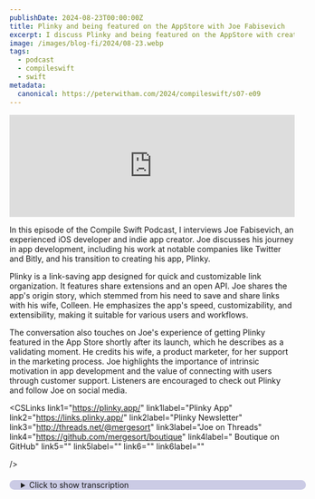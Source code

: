 ```yaml
---
publishDate: 2024-08-23T00:00:00Z
title: Plinky and being featured on the AppStore with Joe Fabisevich
excerpt: I discuss Plinky and being featured on the AppStore with creator Joe Fabisevich.
image: /images/blog-fi/2024/08-23.webp
tags:
  - podcast
  - compileswift
  - swift
metadata:
  canonical: https://peterwitham.com/2024/compileswift/s07-e09
---
```


<iframe width="100%" height="180" frameborder="no" scrolling="no" seamless="" src="https://share.transistor.fm/e/0a95db48"></iframe>

<Player/>

In this episode of the Compile Swift Podcast, I interviews Joe Fabisevich, an experienced iOS developer and indie app creator. Joe discusses his journey in app development, including his work at notable companies like Twitter and Bitly, and his transition to creating his app, Plinky.

Plinky is a link-saving app designed for quick and customizable link organization. It features share extensions and an open API. Joe shares the app's origin story, which stemmed from his need to save and share links with his wife, Colleen. He emphasizes the app's speed, customizability, and extensibility, making it suitable for various users and workflows.

The conversation also touches on Joe's experience of getting Plinky featured in the App Store shortly after its launch, which he describes as a validating moment. He credits his wife, a product marketer, for her support in the marketing process. Joe highlights the importance of intrinsic motivation in app development and the value of connecting with users through customer support.
Listeners are encouraged to check out Plinky and follow Joe on social media.

<CSLinks
  link1="https://plinky.app/"
  link1label="Plinky App"
  link2="https://links.plinky.app/"
  link2label="Plinky Newsletter"
  link3="http://threads.net/@mergesort"
  link3label="Joe on Threads"
  link4="https://github.com/mergesort/boutique"
  link4label=" Boutique on GitHub"
  link5=""
  link5label=""
  link6=""
  link6label=""

/>

<details>
  <summary
    style="
     margin-top: 20px;
     margin-bottom: 80px;
     padding-left: 20px;
     border-radius: 10px;
     border-width: 1px;
     border-color: rgb(255,255,255,0.2);
     width: 100%;
     background-color: rgb(0, 0, 128, 0.2);
"
  >Click to show transcription</summary>

 #### Transcription
 <cite>Peter:</cite>
 <time>00:02</time>
 <p>What's up, everybody? Welcome to another episode of the Compile Swift podcast.</p>
 <cite>Peter:</cite>
 <time>00:05</time>
 <p>I've got a special guest with me this week. Some of you I'm sure many of you developers will know the name because, he is, he has a wonderful Slack that we all hang out on. It's a super secret place in the middle of the ocean somewhere. But I I have, I've got Joe Fabasevich with me this week and hopefully I didn't get the name too badly wrong. I I tried folks.</p>
 <cite>Peter:</cite>
 <time>00:27</time>
 <p>I tried real hard. He has an application which you may have seen. You may well have seen in the App Store because it was featured. He's that much of a superstar. And so, Joe, please introduce yourself.</p>
 <cite>Joe:</cite>
 <time>00:40</time>
 <p>That is a big promise. Superstar has a lot to say, but I do have an app in the App Store. So the app is called Plinky. Myself, I've been an iOS developer for almost or probably 15 years. I started working somewhere around iOS 3.</p>
 <cite>Joe:</cite>
 <time>00:56</time>
 <p>So we're at iOS 18. I guess that's about the right time. And over the years, I worked at a lot of startups, some names that you may recognize like Bitly and TimeHop. Mhmm. And the last place I worked before going indie was at Twitter, back when that existed.</p>
 <cite>Joe:</cite>
 <time>01:11</time>
 <p>I helped start and, at times, led our societal health team. We basically focused on improving the civic integrity of the platform. And that's a big way of saying we built and designed features that we're trying to minimize misinformation, disinformation, abuse, harassment, you know, something that current management doesn't seem to care too much about. But, yeah, now I do something very, very different. It's building personal playful productivity apps as an indie developer at my little one person shop, Red Panda Club.</p>
 <cite>Peter:</cite>
 <time>01:42</time>
 <p>Fantastic. Well, so first of all, let me just say thank you for all the thing the all the good things you you did at Twitter and that, greatly appreciate that. We we certainly need more folks like yourself out there looking out for for what I call the people's interests. Right? And, also, thank you for Bitly.</p>
 <cite>Peter:</cite>
 <time>02:00</time>
 <p>I I I don't use it so much now, but I was a huge Bitly fan for a long time. Yeah. Let's let's dive into this. So let we're gonna go through some history here and, some of the things you've learned along the way. But for those who don't know, and shame on them if they don't know, we will put lots of link in the show notes.</p>
 <cite>Peter:</cite>
 <time>02:19</time>
 <p>Right? But tell folks what Plinky is and what it does. One of those origin stories. Why you know, how did you come to be like, I need this app?</p>
 <cite>Joe:</cite>
 <time>02:28</time>
 <p>Yeah. I mean, so while we're talking about links, Plinky is an app that makes it really easy to save a link. Plinky has share extensions on the iPhone, the iPad, so you can save from any app. It has browser extensions for Chrome, Safari, and Firefox. It has a little menu bar app that I made called Plinky Mini, and it even has an open API so you can save links from anywhere with just one tap or one click.</p>
 <cite>Joe:</cite>
 <time>02:52</time>
 <p>When you're ready to come back to your links, they're all there in Plinky complete with, you know, the organizational tools you would expect, like folders and tags, search, pinning, a whole bunch of stuff. More coming soon. And, yeah, there are plenty of apps on the App Store that do save links, but, I built Plinky in this, like, very extensible manner, and I think that it really shines in 3 ways. One, it's really quick and, I personally think, delightful and have been told so. Disable link to Plinky.</p>
 <cite>Joe:</cite>
 <time>03:18</time>
 <p>And the reason it is is because I save links dozens of times a day, and all that time that I am saving links adds up. So I made speed a priority in Plinky. I wanted to save your links and get back to what you were doing quickly. And not only is it fast to save a link, but it's fast to just get in and out of Plinky. I don't wanna, like, spend all my time there.</p>
 <cite>Joe:</cite>
 <time>03:39</time>
 <p>The next thing is that Plinky is, like, incredibly customizable. After years of trying out every single link saving product on the App Store, I never found one that just felt right for me. And so I've gone to great lengths to make every aspect of Plinky customizable. That way it becomes your home for links. And adding onto the customizability is extensibility.</p>
 <cite>Joe:</cite>
 <time>04:00</time>
 <p>There are, like, really great read it later apps out there, but they're not particularly good for, I don't know, saving a cute animal video or a funny post on threads that you wanna share to your partner. And there are other apps that are great for long term archiving. They're really complex, made for creatives, but they're not very flexible. Like, you can't use one of them as a to do list for your links. And so I focused on making Plinky an app that works for all kinds of links, all kinds of workflows, and all kinds of people who wanna save links for later.</p>
 <cite>Joe:</cite>
 <time>04:27</time>
 <p>So at the core of it, it's really just an app that helps you save links, whether those are articles, recipes, TikToks, and whatever strikes your fancy. If it's got a URL, Plinky can handle it. And, you know, much like most apps ideas on the App Store, it stemmed from my own needs. I mentioned before that I'm a huge, like, read it later user. I tried Pocket.</p>
 <cite>Joe:</cite>
 <time>04:46</time>
 <p>I tried Instapaper. All of them are great products, and I I like them a lot. The use case for me with Plinky, though, wasn't saving articles. It kind of emerged in, 2021, just as we were exiting that COVID haze, and, I met my then girlfriend, now wife, Colleen. And shortly after we met, she discovered just how much I love links.</p>
 <cite>Joe:</cite>
 <time>05:09</time>
 <p>I'm grateful that she did too when we first started dating. I asked if it wasn't too distracting to send her links during the day because I knew she would be busy with work. And she said, oh, yeah. That'll be fine. And then while she loved that, I was thinking of her and sharing interesting articles and things we could cook together or hikes we can go on or cute animal photos, it really did get distracting for her to have her buzzing her phone buzzing all day.</p>
 <cite>Joe:</cite>
 <time>05:35</time>
 <p>So yeah. She suggested that I save the links for later. And, you know, as a person who has tried every app, I said, this will be easy. That way we could look together look at them, together at night. And I started filling up the notes app with links, but then I quickly found it to be just a disorganized mess.</p>
 <cite>Joe:</cite>
 <time>05:50</time>
 <p>I couldn't actually tell one link from another. Yeah. So then I tried leaving dozens of browser tabs open because I'm a tab hoarder. But then I would lose them and forget about them. And then when Colleen came over, I wouldn't be able to find them.</p>
 <cite>Joe:</cite>
 <time>06:03</time>
 <p>So they just kept piling up my computer. And then I tried adding links as to dos in Things, which is my Reminders app.</p>
 <cite>Peter:</cite>
 <time>06:11</time>
 <p>Mhmm.</p>
 <cite>Joe:</cite>
 <time>06:11</time>
 <p>And then I could not use Things because I had a jumble of links that I wanted to show Colleen. And so none of these systems worked. And one morning, I remember distinctly waking up and going, I have an idea for an app. And she was like, what is it? And I said, it's a small thing.</p>
 <cite>Joe:</cite>
 <time>06:26</time>
 <p>It's just a place for the links. You know, we have this problem. So I built a prototype in a couple weeks and then we started to use it all the time. Then actually what happened was I started to show people, like this little app that I made for the 2 of us. They just loved the idea that I'd made an app for the 2 of us.</p>
 <cite>Joe:</cite>
 <time>06:39</time>
 <p>When they saw the app, they were like, wait, actually, I could use this. Like I'm unhappy with one, you know, one way of saving links or another. And they kept telling me that they wanted an app like this for themselves. And a few months later, that's when I left my job at Twitter and decided I had long decided. It's like a basically a career long dream of mine to be an indie developer, but I decided that the thing I wanted to build was Plinky.</p>
 <cite>Joe:</cite>
 <time>07:03</time>
 <p>It was something that had come along a decent amount in the, like, probably 4 or 5 months that I've been working on it on nights and weekends. And, you know, it took a long time because 2022 I left. And today though, it's a real thing. Plinky is an app. It's on the App Store.</p>
 <cite>Joe:</cite>
 <time>07:17</time>
 <p>But for the 2 of us, it's it's it's more than an app really. It's a tool that we use every day, but we also have our own rituals around it. So sometimes, like, Colleen saves a cute video for me of like a black cat since we have a little black cat. And sometimes I save a hike we can take or something that we can make or place we can go. And then every night, the 2 of us come together.</p>
 <cite>Joe:</cite>
 <time>07:38</time>
 <p>We share links that we would save for each other the same way that we've been doing for 2 and 2 or so years since before it was even on the App Store or before it was a dream. Mine to be working on it full time.</p>
 <cite>Peter:</cite>
 <time>07:47</time>
 <p>Fantastic. Fantastic. So I'm gonna break it down a little bit here because</p>
 <cite>Joe:</cite>
 <time>07:51</time>
 <p>Yeah.</p>
 <cite>Peter:</cite>
 <time>07:52</time>
 <p>You've you've hit on firstly, you you've nowed all of the things that I do badly, and and, I'll break that down in a second. But you you've simplified it to great. You you've given us that one place. Give you some examples here. You see these things and you're like, oh, gotta share this with someone or I'll read it later.</p>
 <cite>Peter:</cite>
 <time>08:13</time>
 <p>I I'm not gonna read it now. That that that's me. Right? For me Mhmm. Everything is always, I'll read it later.</p>
 <cite>Peter:</cite>
 <time>08:20</time>
 <p>Right? Yeah. But the problem that I always have, I don't know if it's just me or this is developers in general. I hope it's not just me because that'll make me super paranoid. But I have lots of apps and lots of places to put all these things.</p>
 <cite>Peter:</cite>
 <time>08:34</time>
 <p>And then later on, you're like, oh, shoot. Where did I put that? And I have tried to solve this over the years, like you mentioned, notes, you know, numerous apps. Right? All these kind of things.</p>
 <cite>Peter:</cite>
 <time>08:46</time>
 <p>Bookmarks in browsers, and then you're using a different browser when it's not there and all of that kind of stuff, including those services that are sort of one of those, like, just gather them all in one place, but it's it's still a bookmark. And if you don't give it a a something meaningful, you're sitting there thinking</p>
 <cite>Joe:</cite>
 <time>09:04</time>
 <p>Mhmm.</p>
 <cite>Peter:</cite>
 <time>09:04</time>
 <p>What was that thing about? You know? Or eventually, as I'm guilty of, especially with the Safari store it, read it later, is I just forget about them completely. Yeah. And, you know, what it reminds me of, the the only solution I ever found that mostly worked.</p>
 <cite>Peter:</cite>
 <time>09:22</time>
 <p>Do you remember I I don't even know if it's still around anymore. There was an app called Yojimbo and Oh, yeah. Did you yeah. You remember that one? That was the only one where it was like, okay.</p>
 <cite>Peter:</cite>
 <time>09:33</time>
 <p>Great. At least I can I've got a spot to put everything. But it was very much put it in there. That was it. Right?</p>
 <cite>Peter:</cite>
 <time>09:42</time>
 <p>Mhmm. And so some of the key areas in your app, I I think, is kind of we use that Apple phrase, a delightful experience. Right? Is, like you said, it's very simple, very straightforward, very quick and easy to use. I also love that you have, like you say, you've got some tags, you know, tags and all the organization in there.</p>
 <cite>Peter:</cite>
 <time>10:03</time>
 <p>But one of the things that stands out to me is you've taken some of the pain out of it for me because as as and and folks go go get the app. Just trust me. Download it. Take a look at it. Please.</p>
 <cite>Peter:</cite>
 <time>10:15</time>
 <p>Yeah. Please. Yeah. Please. Please.</p>
 <cite>Peter:</cite>
 <time>10:17</time>
 <p>Please. Because you'll sit and watch the little bottom bar with all the tags in that as they scroll past, you know. You have all of these suggestions. That's the other thing for me is I've I, you know, I over complicate my life. Right?</p>
 <cite>Peter:</cite>
 <time>10:32</time>
 <p>I'm like, oh, what what's a good tag for this? And then next time you're like, oh, what's a good tag for this? And and you end up with similar tags, but not the same. Right? And so I love the idea that you're suggesting these tags and I'm like, oh, yeah.</p>
 <cite>Peter:</cite>
 <time>10:46</time>
 <p>I'll just go with that one because it's a podcast link. It's a whatever it may be, a movie, a a book. And you've taken the pain out of, like, we'll we'll just tap one of those. Right? You know?</p>
 <cite>Peter:</cite>
 <time>10:58</time>
 <p>Use it how you wanna use it. Right? So talk about that.</p>
 <cite>Joe:</cite>
 <time>11:02</time>
 <p>Yeah. So you touched on quite a few things. I took a few notes. And I think there's one thing that I've never thought of that really came to mind as you were saying, there are so many things that you want to do with an app. I have built Plinky ideally not as not every tool in your arsenal at once, but it's a tool for everybody.</p>
 <cite>Joe:</cite>
 <time>11:21</time>
 <p>And so that customizability and extensibility means that what I want it to be is for a person who wants a read it later app, it's a read it later app. For a person who wants an archiving app, it's an archiving app. I built it really just for people who are like my mom, not people who are have 30,000 links saved. I will get there in terms of being able to support all those use cases, but I consider it almost like a Swiss army knife for links. So I really thought long and hard about this.</p>
 <cite>Joe:</cite>
 <time>11:48</time>
 <p>I even read quite a few books on knowledge management. So the science between folders and tags and search and archiving and all this stuff. And I thought I had some sort of like genius system where everything was a tag. And then as regular people started to use it, I realized I was making a complete mistake and I just should depend on these tools. And people always ask, when do I use a folder versus a tag?</p>
 <cite>Joe:</cite>
 <time>12:11</time>
 <p>And my answer is, it's really up to you. Like what works for you? I've over time started to give folders and tags their own meaning, I would say. So folders are where you put something and tags are more like annotations. But the system remains flexible enough that if someone comes in and says, yeah, I'm a tag person.</p>
 <cite>Joe:</cite>
 <time>12:27</time>
 <p>I really wanna use tags. That's fine. And in fact, in a future version, I'll even let you customize the tab bar at the bottom to say, you never use folders, remove it. Like, I don't care. I want this to be truly your home for links.</p>
 <cite>Joe:</cite>
 <time>12:40</time>
 <p>That design that I started with was very similar to what's there today, but I'll actually take a step back and talk about how the name came to be. Originally, the project was called Linky because I just needed some sort of name to name the Xcode project. And then, one day I was at Colleen's place and I realized, I'm like, oh, I can make this really neat animation and I'm sure you've seen it once Plinky launches. There's this little animation where it goes, p it says p l I n k and the little y jumps into the tab bar. And if you have your sound on, it actually makes a little plink sound.</p>
 <cite>Joe:</cite>
 <time>13:14</time>
 <p>And I just went, oh my God. Plinky. I should name this Plinky. And then once that happened, it's like a light bulb went off in my head and I said, everything needs to be fun. Everything needs to be interactive.</p>
 <cite>Joe:</cite>
 <time>13:26</time>
 <p>It needs to be simple and straightforward that someone who uses, you know, standard Apple apps can figure out. It's a list of links. Yeah. But everything needs to be something you can touch and feel and play with.</p>
 <cite>Peter:</cite>
 <time>13:39</time>
 <p>And and I I'm glad you explained how we got the name because that was one of my things was when I first saw the app, I'm like, okay. I get the link part, and I'm thinking, Plinky. Is it you know you know when you're like, is it because it sounds cute because it is cute? And then I'm like, but how did you come up with plinky? So now you've explained it.</p>
 <cite>Peter:</cite>
 <time>13:58</time>
 <p>So thank you. That that's, like, check that one off the list. Right?</p>
 <cite>Joe:</cite>
 <time>14:02</time>
 <p>Well, I I think that for me, I'm like a very textual person who has a lot of history doing a lot of writing and things like that. And so when words, they have a space in my brain that's also connected to like the visual part and the feel of something. And so it took me a long time to get to Linky, but almost always whenever I open up an Xcode project, I'm like, oh, yeah. Like, I had an idea for an app and great. Like, I have this idea.</p>
 <cite>Joe:</cite>
 <time>14:27</time>
 <p>It's I'm not gonna spill the whole app idea, but it's an app that makes it easier to interact with databases. And I was like, oh, it should be called Databay. It was just obvious. And I was like, well, now I can open the Xcode project.</p>
 <cite>Peter:</cite>
 <time>14:39</time>
 <p>Oh, I'm glad I'm glad you could do that. I one, there must be a clinic out there I can go to that's gonna fix me of this. Right? It's like You just have</p>
 <cite>Joe:</cite>
 <time>14:46</time>
 <p>to read 50 books.</p>
 <cite>Peter:</cite>
 <time>14:48</time>
 <p>That that there you go. Because I'm thinking, like, I should not be spending this much time on this thing. It's one thing if you're like, okay. I get that I went through 50 designs for the icon. That's important.</p>
 <cite>Peter:</cite>
 <time>14:59</time>
 <p>But, you know, when it's like, I can even change this name on the home screen of device x. Right? It doesn't and I'm like, it's just a project name. Just you know, when you're sort of talking to yourself, you're like, Peter, just get over it. Put in anything.</p>
 <cite>Peter:</cite>
 <time>15:15</time>
 <p>You know?</p>
 <cite>Joe:</cite>
 <time>15:16</time>
 <p>There are few words I say more than I say the word plinky these days, so it's a pretty important thing for me to name.</p>
 <cite>Peter:</cite>
 <time>15:20</time>
 <p>Do you now find yourself going around like just plink? Plink? Plink? Plinky? You know?</p>
 <cite>Joe:</cite>
 <time>15:25</time>
 <p>That's the verb, actually. When you save a link, it's called plinking.</p>
 <cite>Peter:</cite>
 <time>15:28</time>
 <p>I was gonna say, I love this that in my head, I'm like, oh, click. It's gone. You know? That that</p>
 <cite>Joe:</cite>
 <time>15:33</time>
 <p>That's right.</p>
 <cite>Peter:</cite>
 <time>15:34</time>
 <p>It just so works. Right? And now I'd also I want to touch on the sharing part. Right? Because Yeah.</p>
 <cite>Peter:</cite>
 <time>15:41</time>
 <p>You you know, this is another thing where a lot of apps are designed for, like, the the the meeting. Right? It's like save it for me. Right? And then maybe I share it, but I, you you know, I gotta leave the app to share it and all those kind of things.</p>
 <cite>Peter:</cite>
 <time>15:55</time>
 <p>You know? And and even Apple now, you know, with notes and and all the their their built in apps are starting to more embrace this, you know, like, the idea of the shared calendar. And it's like, yeah. Why isn't everything have a shared photo album and a shared this and everything else? And I love the idea of the the shared links because I wanted to touch on this.</p>
 <cite>Peter:</cite>
 <time>16:16</time>
 <p>This is the other thing that gets me, and and I've not tried it yet with with Plinky, so we'll see. You know, you see something on because we'll go down these rabbit holes, like you said, like cat photos. Right? Yeah. Who doesn't do that?</p>
 <cite>Peter:</cite>
 <time>16:30</time>
 <p>You know? And so you're going through and you see, like, these cute things on on Instagram or whatever it is. And then you're like, yes. Gotta remember to show someone that later on. And then you go back and because of algorithms, it's like, nope.</p>
 <cite>Peter:</cite>
 <time>16:43</time>
 <p>Gone. Never gonna see it again. You know? And so this idea of, great, if I just put it in this shared thing, I don't even have to tell people about it at that point. So Mhmm.</p>
 <cite>Joe:</cite>
 <time>16:54</time>
 <p>You</p>
 <cite>Peter:</cite>
 <time>16:54</time>
 <p>know, I I think the sharing is an important aspect. I'm curious, and you don't have to give away all the details. Do you use Apple's technologies on the back end for that, whatever it may be, core data, CloudKit, those kind of things? Or did you sort of go with a homegrown, made your own approach?</p>
 <cite>Joe:</cite>
 <time>17:14</time>
 <p>Yeah. I actually built it on my own stack. So I do use Vapor on the server. And</p>
 <cite>Peter:</cite>
 <time>17:20</time>
 <p>Great. Great.</p>
 <cite>Joe:</cite>
 <time>17:21</time>
 <p>Yeah. The app architecture is based on an open source project I maintain, I built. It's called Boutique. Boutique is this it's a library that basically gives you full offline storage in your app no matter what app in only three lines of code. And it's definitely it's got a cup I I know at least a 100 or so apps are using it out there.</p>
 <cite>Joe:</cite>
 <time>17:43</time>
 <p>It's very neat because it just uses property wrappers. So instead of writing at state, you write at stored. And then when you update your database or when you update the data, it saves it to memory. So it updates the value and all those values propagate out through your app, but it also saves it to a storage engine, which most people use the SQLite storage engine. And that means that when you launch your app, all the data is already there.</p>
 <cite>Joe:</cite>
 <time>18:12</time>
 <p>And so it's much simpler than core data and it's much more extensible in a lot of ways. But the most important thing is when you build a core data app, you're building a core data app. Like even with Swift data, you have this, you know, all these property wrappers or specifically ways that you have to rearchitect your app even if it's just a little bit. And when you're using boutique, you actually are writing the same code that you would have written if your app if your state was local. And so this was funny enough, the second commit to Plinky was this giant library because I took a 4 month diversion and built it and open sourced it.</p>
 <cite>Joe:</cite>
 <time>18:53</time>
 <p>It was actually like a month or 2 and then people loved it. And so I spent another month or 2 basically productionizing in the way that it can handle hundreds of thousands of objects. And there's still things I wanna do, and I plan to do probably in a month in about 2 or 3 months to bring it kind of into the observable world. But it's honestly the best infrastructure investment I've ever made. And so, I like, I'm not gonna say core data is bad.</p>
 <cite>Joe:</cite>
 <time>19:22</time>
 <p>I just don't have a preference for it. But it was it's a very crucial part of what makes Plinky work.</p>
 <cite>Peter:</cite>
 <time>19:28</time>
 <p>Very interesting. Yeah. So this gonna have to check this out. And and, you know, definitely send me the links. We'll put it in the show notes for</p>
 <cite>Joe:</cite>
 <time>19:36</time>
 <p>folks. Absolutely.</p>
 <cite>Peter:</cite>
 <time>19:37</time>
 <p>I'll have to play with this because, this sounds intriguing. So this just basically ties in with your again, I could spin up my own Vapor back end and and tie it in there. Is it fair to call it remote syncing still? You know, you've got this local cache or is it it's purely local?</p>
 <cite>Joe:</cite>
 <time>19:56</time>
 <p>It's purely local. But what's interesting is the storage engine itself is an actor. So Okay. You can use either an actor or a distributed actor to build this kind of architecture. And I know someone who has.</p>
 <cite>Joe:</cite>
 <time>20:08</time>
 <p>Actually, they built one person built a, mesh network on top of boutique by building their own storage engine because the storage engine protocol is simple. It's just define read, write, get all keys, and a few other methods that basically shape the structure, but they're all async, which means your async structure could be getting your response in milliseconds because it's happening with the database, or it could be seconds if you are connecting it to a server. So Sure. It's all possible, but out the box, I ship SQLite and file system just as proof of concept for file system to say, this is how you could build your own if you want. And the truth is that for 99.9% of people, SQLite will get them a 100% of the way, and so there's no need for them to ever look anywhere else.</p>
 <cite>Joe:</cite>
 <time>20:55</time>
 <p>The vapor portion for me is I wanted to have my own database, not because CloudKit is bad, but because there are features that I want to build that will involve collaboration. So for example, you mentioned, sharing. Right? Sharing to the app is a feature that obviously is the whole point of the app at the moment. The next version of Plinky is gonna focus on iOS 18.</p>
 <cite>Joe:</cite>
 <time>21:20</time>
 <p>So app intents and widgets and all that really cool stuff that Apple announced. Then I will be building a full Mac app. The current Mac app is the iPad app runs on Mac. It runs well Yep. But I really want, like, a native Mac app.</p>
 <cite>Joe:</cite>
 <time>21:34</time>
 <p>And then the feature that I'm gonna invest in after that is the idea of having shared folders. So you and a partner or you and a group of friends or you and whoever can have one folder where I drop a link in and you see it immediately. So that way if you want to you know, if there's some reason for collaboration, if there's some reason that you have where it's, like, it's important for you and someone to have links together, whether it's a workplace, whether it's, you know, a relationship, that will be available to you. So it takes sharing into Plinky and turns it into a thing where you can share with the people in your life, similar to what you mentioned about notes and reminders and Apple embracing all of that.</p>
 <cite>Peter:</cite>
 <time>22:12</time>
 <p>Cool. Oh, that that's gonna be very awesome. Yeah. And, you know, I I love the idea that it's it's breaking free from like you say, you know, I've never had too many problems with core data. I know I've now kiss of death right there.</p>
 <cite>Peter:</cite>
 <time>22:27</time>
 <p>So I'm actually building an app for myself at the moment, and, it was my excuse to say, alright. We we're gonna do this from the ground up with swift data, which really, to all of us, is, like, it's just core data made pretty or prettiest. You know? You know that you are I don't wanna say locked into a system, but you know the constraints going in. If there's any major shift in core data or swift data, you know, anything like that, you have to move with them, right, especially for breaking things.</p>
 <cite>Peter:</cite>
 <time>22:59</time>
 <p>And so anytime you can, you know, come up with your own system that says they're my constraints. If I get it wrong, it's on me. If I want to do something else, that's on me too. And, yes, like you mentioned, the there's the, you know, the upfront time of building it. Yeah.</p>
 <cite>Peter:</cite>
 <time>23:16</time>
 <p>But at least you know that you are, you know, you're you're taking it down the path you want it to be as opposed to saying, okay. You know, I've gotta do certain things this way. I'm enjoying the swift data. I I will say that, you know, it's it's working out, but I'm not I'm not pushing the limits on it by any stretch.</p>
 <cite>Joe:</cite>
 <time>23:35</time>
 <p>It's definitely a double edged sword because if I want to if I want something to exist in boutique, I have to build it. Right?</p>
 <cite>Peter:</cite>
 <time>23:43</time>
 <p>Yes. Yeah.</p>
 <cite>Joe:</cite>
 <time>23:43</time>
 <p>If I'm saying I wanna focus on Plinky, then it means I'm not working on boutique. I might be when it's in service of Plinky, but that's Plinky product time I'm not working on. And it's a real consideration when I think about, you know, it currently needs to add observable support. There's a branch that adds it, but I need to go clean it up and make it documented, and I need it to be something that can be open source. And then I have to do breaking changes and make sure that I support it properly.</p>
 <cite>Joe:</cite>
 <time>24:11</time>
 <p>But on the other hand, if I want something, then I can build it. And that's a real advantage. That said, it's great when Apple gives you something for free. Right? IOS 18 comes out, and Swift data has this new feature.</p>
 <cite>Joe:</cite>
 <time>24:21</time>
 <p>And yeah, sure, you might not be able to use it for a year or 2 for whatever reason. But it's great. Like, I love getting stuff for free. So it's really about the trade offs that you want. In my case, I'm not recommending that people spend 4 months of their life building a database.</p>
 <cite>Peter:</cite>
 <time>24:35</time>
 <p>Oh, everybody should do it once. Come on.</p>
 <cite>Joe:</cite>
 <time>24:38</time>
 <p>You know, I I will admit, I learned a ton in the process, and I learned a ton about databases. For example, boutique v 1 shipped with that file system storage engine. And pretty quickly, I hit limits like f around 10,000 objects takes about 0.25 seconds to load all the data in the database. And I was like, why is that? These objects are small.</p>
 <cite>Joe:</cite>
 <time>24:58</time>
 <p>And, you know, when you get to 40,000 objects, it's one whole second. And that's when you start to notice real lag. I said, why is this happening? And I realized every time you read a file, there's a file system lock and unlock for resources, and it's actually really slow. I would have never learned any of that if I hadn't done this project.</p>
 <cite>Joe:</cite>
 <time>25:17</time>
 <p>And then I said, gosh, what alternatives are there? And I looked into SQLite and there's this blog post called SQLite is 35% faster than the file system. And it goes really it's like a really long post. It goes really in-depth into why, but the, you know, the short answer is you don't have to lock can unlock the file system. So SQLite is way faster.</p>
 <cite>Joe:</cite>
 <time>25:36</time>
 <p>And so boutique does this hack where I could take your object and convert it into SQLite compatible data and figure out how I should structure each table based on the data in that you're trying to persist. But instead, I just use SQLite as a key value store, the way that I would files. And it's really fast, and I don't have to deal with any of the, woah, like, how do I construct the right table? I was able to build it in one night instead of weeks upon weeks of work. And so even coming up with that hack was a lesson that I learned.</p>
 <cite>Joe:</cite>
 <time>26:07</time>
 <p>Like, oh, actually, anything you want to do in technology is pretty much doable, and you just have to really learn about what you're doing, and then you can figure out interesting solutions.</p>
 <cite>Peter:</cite>
 <time>26:18</time>
 <p>Yeah. You you're right. You have to definitely pick and choose, you know, when you should roll your own or just say I should use this other one because it exists and it solved the problem and, you know, go with that. I do alright. Here it is.</p>
 <cite>Peter:</cite>
 <time>26:36</time>
 <p>The one thing that I cannot do without every day, and that is my coffee. Anyone that knows me or anyone that's listened to any of my podcasts or anything else knows that I absolutely cannot operate without my coffee and I love good coffee. So here's the deal. I'm gonna give you one free bag of coffee by going to peterwidham.com forward slash coffee. There is a wonderful company out there that follows the fair trade practices, helps out a lot of independent roasters of all sizes, and the operation is simple.</p>
 <cite>Peter:</cite>
 <time>27:09</time>
 <p>What you do is you're gonna go to to peterwidham.com forward slash coffee. You sign up there. You get a free bag of coffee sent to you. Yes. In return, they say thank you to me by giving me some coffee, but that's not the reason I'm doing this.</p>
 <cite>Peter:</cite>
 <time>27:25</time>
 <p>The reason I'm doing this is because I have found so many good coffees that I just would never have come across, heard about or experienced without this service. Trade coffee is just fantastic. You know, there are plenty of places out there. We all know them that supply coffee, good coffee. You can go to the store, get the coffee, but there is nothing better than discovering new independent roasters and supporting them, discovering new flavors of coffee, new grinds for you can set it up.</p>
 <cite>Peter:</cite>
 <time>27:58</time>
 <p>It's very smart. You tell it the kind of coffee you like and over time it gets better and better as it trains in on your selections and your choices and gives you exactly the coffee you're looking for and recommending new ones that that will be very similar. Every time I get a new packet of coffee, I go through and afterwards I try the coffee, I go through the service and I say, look, I loved this coffee. I thought this coffee was okay or I say, look, I've this was really not for me. And every time I do that, it makes the service a little more accurate on the next selection for me.</p>
 <cite>Peter:</cite>
 <time>28:32</time>
 <p>So again, just go to peterwhidham.comforward/coffee. Get your free bag of coffee today. If you're a coffee lover, you're gonna really appreciate this service. I have been using it for years at this point and thoroughly recommend it. We wanna touch on I I wanna hit the story behind this and how it made you feel when you discovered that you were featured in the App Store.</p>
 <cite>Peter:</cite>
 <time>28:55</time>
 <p>Be talk about that because, you know, that's something I think and I I've I've spoken about this on the podcast before, with folks. It's something everybody dreams of. You know, did you just sort of wake up one day and you're like, oh, there it is.</p>
 <cite>Joe:</cite>
 <time>29:10</time>
 <p>When I was starting 2024, before Plinky was in the App Store, you know, I create, like, a yearly theme. What do I wanna do this year? And just, like, kind of directional ideas. North stars. And I didn't expect to achieve all of them, and I haven't.</p>
 <cite>Joe:</cite>
 <time>29:24</time>
 <p>The first one was get Plinky featured on some sort of well known trade publication. It could be TechCrunch. It could be Mac stories. It could be 9 to 5 Mac, generating Fireball, all those things that people read. More in the space are probably something like Lifehacker, any of them.</p>
 <cite>Joe:</cite>
 <time>29:37</time>
 <p>I would just be happy. I launched in May. So at the beginning of 2024, still 5 months before launch, I just wrote, like, have Flink to be featured on one of these sites, and I would be over the moon. And then the other one I wrote was happily can be featured in the App Store. And that one, you know, I've been a I was over 15 years, and I've worked on some great apps that have gotten featured, but it's never been my own.</p>
 <cite>Joe:</cite>
 <time>29:59</time>
 <p>It's never been, like, something that I was a 100% responsible for. I can take credit for this. Like, Simone Biles wins gold at the Olympics. She did it, right? Yeah.</p>
 <cite>Joe:</cite>
 <time>30:08</time>
 <p>Yeah. I just honestly had this belief. Like I said, come hell or high water, I'm going to make this happen. And of course, I'm a very like Bayesian type person. I'm like, well, you can do the things that get you closer to the thing that will happen, but you can't guarantee results.</p>
 <cite>Joe:</cite>
 <time>30:23</time>
 <p>But in my heart, I was just like, I'm gonna make it happen. I don't know how, but it's gonna happen. And, you know, the thing that I did was take all the steps that needed to make it happen. And we can touch on that in a little bit. But Yeah.</p>
 <cite>Joe:</cite>
 <time>30:33</time>
 <p>Yeah. I think getting featured, especially so soon after launching, just really validating. I I it felt so special because I've been working I've been giving back to the community. I've been doing all these things in the belief that good service is what you're supposed to do. Building good products is what you're supposed to do.</p>
 <cite>Joe:</cite>
 <time>30:52</time>
 <p>And it's just lessons that I've learned since I was a kid. It wasn't it's not transactional. It's not you do good things and expect good things in return. It's you do good things and occasionally good things happen to you, and that's what makes them so sweet. So the thing is, like, Plinky's been out for 2 and a half almost 3 months.</p>
 <cite>Joe:</cite>
 <time>31:08</time>
 <p>But I look at Plinky and I see all of its flaws. Like, I get really excited when I use Plinky and I go, oh, this feels so good. But then I think about all the features I'm gonna build. And I think, wow. Like, still such a long road.</p>
 <cite>Joe:</cite>
 <time>31:19</time>
 <p>And I I'm invested in this. I'm an indie developer who's spending my time building this. And so I know it's a long road. Yet here's Apple saying, we're willing to put your app on our most important surfaces, and that's just special. Like, the metaphor I would use is it's probably a lot like what getting into Harvard feels like.</p>
 <cite>Joe:</cite>
 <time>31:39</time>
 <p>There's this rush of excitement. There it feels special, but also a lot of amazing apps don't get featured. Right? Like, it</p>
 <cite>Peter:</cite>
 <time>31:47</time>
 <p>They're right.</p>
 <cite>Joe:</cite>
 <time>31:47</time>
 <p>There are in fact, it's the great majority of apps. So to be an app that gets featured does feel really meaningful. But at the same time, you know, I earnestly believe that not getting featured doesn't mean your app isn't good. The same way that I went to a state school. And just because it was an Ivy League, I don't feel like I'm a dumb person for not having gone to Harvard or Yale or wherever.</p>
 <cite>Joe:</cite>
 <time>32:07</time>
 <p>I think, you know, watching the news or watching the world, there we can see plenty of dumbasses who went to Harvard. So it's not a guarantee by any means.</p>
 <cite>Peter:</cite>
 <time>32:15</time>
 <p>I think I I you know, I love what I'm hearing because for me, when I when I first thought about transitioning to, okay, I'm gonna do mobile full time. Right? Mhmm. I have a day job. I work for a company, working on their apps, but there was still that conscious shift of mobile feels like the thing I wanna do.</p>
 <cite>Peter:</cite>
 <time>32:37</time>
 <p>Mhmm. It happened to coincide with the Swift in 2014. You know, I was a web developer and Flash developer and all that stuff. So, you know, when Swift came along, it was I I realized this is my avenue. But what I realized quickly and what I I think the reason that I think it's so great, to work on this stuff is the App Store is a great leveler.</p>
 <cite>Peter:</cite>
 <time>33:03</time>
 <p>Right? Just like you can publish anything to the web or anybody can publish, same with the App Store. And I think it comes down to a lot of that belief of, like you say, you have to believe in what you're doing. Right? You know?</p>
 <cite>Peter:</cite>
 <time>33:17</time>
 <p>And and, yes, we all have those days of, like, oh my gosh. Am I doing the right thing? Is this really gonna work out? I think, like you mentioned, sometimes you just something inside you says, I'm on to something here. Right?</p>
 <cite>Peter:</cite>
 <time>33:30</time>
 <p>Yeah. The fact that I'm still working on this, you know, personally, I couldn't think of a better validation other than your customers saying to you, great job. Right? Yeah. Is to be recognized by the peers of the very system you're using where they say, great job.</p>
 <cite>Peter:</cite>
 <time>33:47</time>
 <p>And especially early on, like you say, milestones, you've got a a road map and everything else. But to get it so quickly is great justification for saying every second I spent on it, every painful decision I made was worth it. Right?</p>
 <cite>Joe:</cite>
 <time>34:00</time>
 <p>Yeah. I mean, you nailed it. I don't think I can put that into better words. I will say that love getting emails from from customers or even just plinky users who haven't become customers yet. I realized in the time that I was working on this, I just missed that connection between the software I was making.</p>
 <cite>Joe:</cite>
 <time>34:16</time>
 <p>I had a couple of 100 people on the beta, and anytime anyone told me something, I was like, this is great. Like, a person telling me something. But when I first started hearing, from people who were, like, in Greece or Bulgaria, and I'm like, I don't know anyone in Bulgaria. Someone found this on the App Store and really cares enough to reach out to me. And I put a 100% into my customer support.</p>
 <cite>Joe:</cite>
 <time>34:37</time>
 <p>I'm writing every word. I care I'll I care a lot about creating a connection over email even if it's I think on one level, like, it's a form of sales. Right? It's a person who emailed I've had people email with like, I love this, but blah blah blah blah blah blah is broken. And I will email them, like, with genuine apology.</p>
 <cite>Joe:</cite>
 <time>34:57</time>
 <p>Like, hey. I'm working on this. I explained why it's not working, and then I go into depth. I ex you know, I I make sure that I really bring them along for the journey. And And then the emails I get back are like, oh my god.</p>
 <cite>Joe:</cite>
 <time>35:12</time>
 <p>Not only did I not expect a person to respond, I didn't expect this level of care and thoughtfulness. And as we kinda touched on with the app itself, I generally live my life as if I put care and thought into everything I do. And I will admit that it takes a lot of effort. It's occasionally exhausting and I find myself burnt out, but I wouldn't do it any other way. And so, honestly, yeah, like the emotions I felt when I got featured and we can talk about what that actual moment was like, but it it's a bit how it's a bit like kinda how it's hard to describe falling in love.</p>
 <cite>Joe:</cite>
 <time>35:44</time>
 <p>You could describe it as 2 people really, like, want to share their emotions and spend their life together, and they want to commit to building a better existence for each other and that they feel all these feelings and all these words that if you've ever been in love, none of the words can ever do it justice. Right? And so I'm not saying it was the same as meeting my wife. And in fact, if she's listening, I promise it wasn't. But actually, no.</p>
 <cite>Joe:</cite>
 <time>36:10</time>
 <p>I I I want to be very direct and honest. My wife is a product marketer, and so she helped me tremendously in this process. And I credit her with a big chunk of why I was featured. Like, the the software, I can write myself. The design, I can do myself, putting up the website, but you can lead a horse to water.</p>
 <cite>Joe:</cite>
 <time>36:28</time>
 <p>And in this case, I was absolutely the horse, you know, who needed to be led to water. And so without her, I'm confident that it wouldn't have gotten featured. So, my number one piece of advice that I tell people is marry a product marketer. But if you can't do that, I will, at some point, probably in the next month or 2, have a blog post that tries to take this, share it with people so that way more amazing apps can get featured.</p>
 <cite>Peter:</cite>
 <time>36:52</time>
 <p>Great. And we we will definitely share that with folks when it comes out because, you know, that is the one of the areas that I often say to folks is like, look. You know, you can you can learn all the technical things. Right? All the very black and white programming type things.</p>
 <cite>Peter:</cite>
 <time>37:08</time>
 <p>Right? Very binary. And then and this happens in our Discord. Shout out to the Discord folks. And, you know, then you get to that part of, ah, now it's the business side.</p>
 <cite>Peter:</cite>
 <time>37:22</time>
 <p>Now it's the marketing, the publicity, and Yeah. You know, all those things is like, okay. I know I've got a great product. How do I tell the world I've got a great product? That that to me is way more stressful than any amount of development because to for me, the development side is very much a you make this decision, you go with this.</p>
 <cite>Peter:</cite>
 <time>37:41</time>
 <p>It's wrong, you change it.</p>
 <cite>Joe:</cite>
 <time>37:43</time>
 <p>It's also enjoyable.</p>
 <cite>Peter:</cite>
 <time>37:45</time>
 <p>Exactly. That's</p>
 <cite>Joe:</cite>
 <time>37:45</time>
 <p>why you do what you do.</p>
 <cite>Peter:</cite>
 <time>37:47</time>
 <p>Exactly. That that's always kind of like, that's my safe zone. Right? Same. You know?</p>
 <cite>Joe:</cite>
 <time>37:51</time>
 <p>Same here.</p>
 <cite>Peter:</cite>
 <time>37:52</time>
 <p>Yeah. And then, you know, when it comes to the other side of it, it's like, I think I got it right. But it's always great if you've got someone else who who knows this stuff and they can say, maybe tweak this a little bit or leave this with me. I'll I'll I'll fix this up for you because it can be stressful. Right?</p>
 <cite>Peter:</cite>
 <time>38:10</time>
 <p>And then, you know, the the reason I was saying about, like, the App Store was I've spoken to some folks in the past and they're like, oh, and it was a huge success in the App Store. And then the following day, you know, something went down and and they were freaking out. And they're like, oh my god. You know? It it totally killed their system because they never expected this kind of volume or for this to happen.</p>
 <cite>Peter:</cite>
 <time>38:34</time>
 <p>Right? You know, you you dream and you're like, oh, that'd be great. And then the next thing you know, you get this the the bandwidth bill come in, and you're like, oh my gosh. You know? You know, hearing folks get excited about their stuff when it goes up in the App Store, they get featured, or like like in my case, I always set myself small goals because everything I do outside of the day job is is just a side thing.</p>
 <cite>Peter:</cite>
 <time>38:59</time>
 <p>Right? And there's only so many hours you can put to that. So I set myself small achievable goals so that I hopefully don't get too disheartened when it's like, oh, it's just not going right. You know, and and so I celebrate those little wins. And that's what when folks ask me about this stuff, and I don't know if you get this, but I get this quite often.</p>
 <cite>Peter:</cite>
 <time>39:22</time>
 <p>They're like, how do I get into this? I wanna do this. How do I do this? And it's like, okay. Understand that you should set yourself small goals.</p>
 <cite>Peter:</cite>
 <time>39:29</time>
 <p>It may be nothing in the big picture, but it should mean everything to you when you do it. Right? Because you're not whoever it may be, and you're gonna get a 1,000,000,000 downloads and a $1,000,000 a year and and things like that. Right? If that's your goal from the outset, good luck with that.</p>
 <cite>Peter:</cite>
 <time>39:46</time>
 <p>You know? But if your goal is more like, I wanna sell one copy of something, and then you achieve that, that is way more rewarding than selling the millionth copy. Do you know what I mean?</p>
 <cite>Joe:</cite>
 <time>39:59</time>
 <p>Yeah. But if I sold the millionth copy, I'd be a lot richer. So I don't know which one's much more rewarding.</p>
 <cite>Peter:</cite>
 <time>40:03</time>
 <p>Yeah.</p>
 <cite>Joe:</cite>
 <time>40:04</time>
 <p>No. But I'll tell</p>
 <cite>Peter:</cite>
 <time>40:04</time>
 <p>you what. You you know, but yeah. No. I know what you mean. It's like, get the one copy.</p>
 <cite>Peter:</cite>
 <time>40:08</time>
 <p>Right? Get the 10. Set a 100. Work your way up to the million. You know, don't ever not want the million.</p>
 <cite>Joe:</cite>
 <time>40:16</time>
 <p>There is this book I remember picking up. I remember picking up a book early in,</p>
 <cite>Peter:</cite>
 <time>40:20</time>
 <p>Hey, folks. If you like what you're hearing in this podcast and you wanna help this podcast to continue going forward and having great guests and great conversations, I invite you to become a Patreon supporter. You can go to patreon.comforward/compileswift, where you will get ad free versions of the podcast along with other content.</p>
 <cite>Joe:</cite>
 <time>40:40</time>
 <p>In my programming career, and it was called learn c plus plus in 21 days. And I was very intrigued by the title. Like, it's only 21 days to learn c plus plus And I think the first sentence goes, welcome to the first day of your 10 year journey. And I was like, that checks out. Yeah.</p>
 <cite>Joe:</cite>
 <time>40:55</time>
 <p>And I often feel like if we knew the things that we know now, we never would have started doing the things that we do. But that's why motivation has to be intrinsic. It can't be extrinsic. You can't be motivated by, I'm gonna sell a 1000000 copies of this. You have to be motivated by, I want this thing to exist.</p>
 <cite>Peter:</cite>
 <time>41:11</time>
 <p>Yeah.</p>
 <cite>Joe:</cite>
 <time>41:12</time>
 <p>You can be motivated by extrinsic, to some extent. That's like how we get people who work in finance. But, you know, people would have mixed feelings about that. And so I think that a lot of the mentorship sessions that I do, I find a lot of people get stopped on one thing that they're not familiar with. For example, the marketing or even something as simple as App Store Connect.</p>
 <cite>Joe:</cite>
 <time>41:33</time>
 <p>And if I can spend 5 minutes unblocking them in that regard, it actually unlocks a whole world of possibility. Now all of a sudden, you know, they were just looking for an answer. They were just looking for a solution. They just wanna move on with and do the things they want. I remember this one time, there was someone came to me and they were working on this, this app that was very all encompassing around different, like, Islamic traditions.</p>
 <cite>Joe:</cite>
 <time>41:56</time>
 <p>And I don't know much about that. So I asked him, you know, about it, and I tried to understand what he was building. And he was telling me how it was gonna take, like, a year to shift, you know, maybe months if he was lucky. I said, well, like how much of this matters and how much of matters equally? And he was like, well, this is the most important thing.</p>
 <cite>Joe:</cite>
 <time>42:13</time>
 <p>And I was like, okay, the thing that's most important looks like it's almost done. He goes, yeah. It's almost done, but I gotta have all these other things. I said, why? Like, that's what version 1.1, that's what version 2.0, that's what version 3.0 is for.</p>
 <cite>Joe:</cite>
 <time>42:26</time>
 <p>And, you know, he just hadn't even considered that. He sees all these apps on the App Store that are also great. He never considered that those apps weren't great on day 1. And so, Rifram Dhalla came back to me like 2 weeks later and he goes, Joe, I have an app on the App Store. I'm so excited.</p>
 <cite>Joe:</cite>
 <time>42:40</time>
 <p>I never would have done this without you. And so even me as a person who, you know, doesn't have a context about, Islamic rituals and traditions, you know, looking at through a software lens or looking at through the lens of, like, a potential user, I was able to just go, actually, what really matters here? And</p>
 <cite>Peter:</cite>
 <time>42:56</time>
 <p>Mhmm.</p>
 <cite>Joe:</cite>
 <time>42:56</time>
 <p>The these are the lessons I apply to Plinky. I try and apply it to my life. It's like, what's core? What's essential? What matters?</p>
 <cite>Joe:</cite>
 <time>43:03</time>
 <p>Do that. And, of course, just like any human being, I'm constantly distracted by the buzzing of all the things that aren't essential but feel essential. But it's basically the daily challenge of getting up and saying, here's the entire world. And then actually sitting down and going, here's the 1, 2, 3 things that actually matter, getting them done, and then moving on to the next 2 or 3 things that matter. And that's why I look at my app and I go, oh, this is garbage.</p>
 <cite>Joe:</cite>
 <time>43:25</time>
 <p>And then I get an email from someone who goes, I love your app. It's amazing. I've never thought of anything like this. I never thought I could enjoy saving links. And I'm like, right.</p>
 <cite>Joe:</cite>
 <time>43:34</time>
 <p>Right. Right. That's what you're doing this for.</p>
 <cite>Peter:</cite>
 <time>43:36</time>
 <p>And, you know, it's funny you mentioned that because I'm curious if this happens to you. I I think there must be some huge force in the universe at play here because almost every time that I get to that point where I'm like, why am I bothering to do this? This is this is ridiculous. I should give up, or I can't solve this problem, or Yeah. Should I even care about this?</p>
 <cite>Peter:</cite>
 <time>44:01</time>
 <p>The next day, I get one of those emails. And Mhmm. And it's like somebody heard this and was like, okay. I'm gonna tell you why you're gonna do it. It always goes that pattern.</p>
 <cite>Peter:</cite>
 <time>44:11</time>
 <p>Right? You know? So I don't know if that happens to you, but but you always get that that burst of kind of like the pat on the back just when you need it the most.</p>
 <cite>Joe:</cite>
 <time>44:20</time>
 <p>I think you may wanna look into Buddhism because it sounds like you described karma. No.</p>
 <cite>Peter:</cite>
 <time>44:24</time>
 <p>Yes. Yes.</p>
 <cite>Joe:</cite>
 <time>44:25</time>
 <p>You're you're</p>
 <cite>Peter:</cite>
 <time>44:26</time>
 <p>you're quite right. Yeah.</p>
 <cite>Joe:</cite>
 <time>44:27</time>
 <p>I actually am a big believer in you are I'm sure that this actually happens to more people, but they don't necessarily open their eyes to it because they're narrowed in on something. They're narrowed in on that emotion where they're closed. It may be anger, it may be frustration, it may be sadness. They have this whole wide spectrum that they could be looking at, which is evident by the fact that sometimes you get something in life that changes, the way that you look at everything, but it was there the whole time. You just had to open yourself up to it.</p>
 <cite>Joe:</cite>
 <time>44:52</time>
 <p>Yeah. And so I do really think that there's that phrase, you are the luck that you make or the hard work that you do is, you know, creates the luck that you make. I think to some extent, getting an email like that is all the hard work that you put into the thing before. And so it's not a coincidence. It's just timing and luck.</p>
 <cite>Joe:</cite>
 <time>45:09</time>
 <p>But Yeah. The fact that you did all the work is what set you up for that opportunity.</p>
 <cite>Peter:</cite>
 <time>45:13</time>
 <p>Yes. Yeah. You know, 2 of 2 things that I always always stick with me and I remind myself when I'm having those kind of days, weeks is, firstly, when I got my first, first couple of, podcast reviews. And, you know, one of them was along the lines of, hey, I've been through a whole bunch of podcasts, and this is the first one that ever explained something in a way that it made sense. And it was like, oh, that's exactly the goal I was going for.</p>
 <cite>Peter:</cite>
 <time>45:45</time>
 <p>Right? Yeah. You know, explain things to people hoping that you get the maximum kind of audience from different levels of understanding. And in fact, I you know, for everything that I do, especially when I'm mentoring people and things like that, I like to help those just starting out because that is often the hardest one. Right?</p>
 <cite>Peter:</cite>
 <time>46:06</time>
 <p>You know, you don't wanna be reading bunches of technical manuals. You you need the easy win of do this thing. It worked. Later on, we'll explain why. That right?</p>
 <cite>Peter:</cite>
 <time>46:15</time>
 <p>You know? Yeah. Because you've now got them to the point where it's like, now they wanna do that next thing later on as opposed to giving up. And the other one was, you know, a friend of mine, shout out. I don't know if he listens to the podcast.</p>
 <cite>Peter:</cite>
 <time>46:29</time>
 <p>I should ask him. This guy, Enzi, if you're out there listening, buddy, how are you doing? He happened to come across one of my livestreams, and I'm gonna embarrass him now. He's making a a game that's fantastic. But</p>
 <cite>Joe:</cite>
 <time>46:41</time>
 <p>Embarrassing him.</p>
 <cite>Peter:</cite>
 <time>46:43</time>
 <p>Yeah. I'm totally gonna embarrass him. And he said, you know, like, hey. If it wasn't for me finding you making your game on the livestream, I would never have done this. And and here he is months months later doing phenomenal work.</p>
 <cite>Peter:</cite>
 <time>46:56</time>
 <p>You know, a great believer, like you say, with the mentoring. If if you can just help one person, maybe they'll help the next one. Alright. So we've we've covered a lot in this episode. We could talk about this for hours.</p>
 <cite>Peter:</cite>
 <time>47:08</time>
 <p>You're welcome back anytime, my friend. But, Joe, thank you so much for talking with us today. Please tell everybody where they can find you. Most importantly, tell them where they can find Plinky. We will put lots of links in the show notes, but go ahead and tell folks where they can find you and anything else you wanna mention.</p>
 <cite>Joe:</cite>
 <time>47:25</time>
 <p>Thank you so much for having me. It was actually a real pleasure. It's funny that on the Compile Swift podcast, I feel like the only thing we didn't really do is talk about Swift. The place you can find me, I'm on threads. That's mostly where I hang out these days.</p>
 <cite>Joe:</cite>
 <time>47:38</time>
 <p>It's merge sort, m e r g e s o r t. And I also have a Mastodon account, but you can follow the threads one from Mastodon. It's all very confusing in the meantime until threads properly federates, but that's mostly where I hang out. I have a blog. I'll link to it.</p>
 <cite>Joe:</cite>
 <time>47:52</time>
 <p>It's fabisevich.ch. I'm also writing about, basically, these lessons, like how can you bring your app to market and how can you build interesting features in certain ways. I have a blog dedicated to that called build.ms. The m s stands for merge sort. Then you can find Plinky.</p>
 <cite>Joe:</cite>
 <time>48:07</time>
 <p>That's the most important thing I work on. Plinky.app. And, yeah, you can find it on threads the same way and the App Store. Please download the app. I don't know this pandering, begging, whatever you wanna say, but the most important thing is I genuinely think you'll like it.</p>
 <cite>Joe:</cite>
 <time>48:25</time>
 <p>If you have a need for it in your life, I think you'll enjoy it.</p>
 <cite>Peter:</cite>
 <time>48:28</time>
 <p>I do too. And I I'm not just saying that. You know, if you've ever had to, you know, try and remember a link or put a link somewhere, which is, let's face it, everybody on the Internet, this is gonna work for you. It is so straightforward to use. Even I know how to use it.</p>
 <cite>Peter:</cite>
 <time>48:45</time>
 <p>Right? So so that's how much you got it right. But, yeah, we'll put links in the show notes, folks. Folks, you know where to find me. Go to compileswift.com or petawhythm.com.</p>
 <cite>Peter:</cite>
 <time>48:54</time>
 <p>All the you know, CompileSwift on on all the networks. Again, links in the show notes. Go go try Plinky. I think you will be very happy and, send you a message and say how great it is. Right?</p>
 <cite>Joe:</cite>
 <time>49:06</time>
 <p>Please do. And if if I can steal your outro, I say you leave the CompileSwift podcast a 5 star review and then head over to the App Store and leave Plinky a 5 star review. You know, for symmetry.</p>
 <cite>Peter:</cite>
 <time>49:17</time>
 <p>There you go. Do both of those things and the universe will treat you right is what we're telling you. Right? You know? But if you if you only do one of them, do Plinky.</p>
 <cite>Peter:</cite>
 <time>49:27</time>
 <p>Right? And then we'll</p>
 <cite>Peter:</cite>
 <time>49:28</time>
 <p>put a we'll put a</p>
 <cite>Peter:</cite>
 <time>49:29</time>
 <p>link in Plinky for the other one. There you go.</p>
 <cite>Joe:</cite>
 <time>49:32</time>
 <p>You know what? That's very gracious of you and I've never even want to turn down help. So let's go with that.</p>
 <cite>Peter:</cite>
 <time>49:37</time>
 <p>There you go. Yes. Thank you, Joe. Thank you so much, my friend.</p>
</details>

